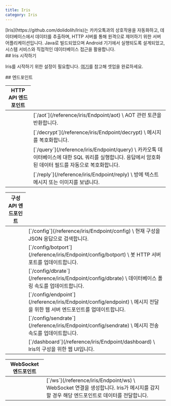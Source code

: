 ```yaml
---
title: Iris
category: Iris
---
```


<Section>
  [Iris](https://github.com/dolidolih/Iris)는 카카오톡과의 상호작용을 자동화하고, 데이터베이스에서 데이터를 추출하며, HTTP 서버를 통해 원격으로 제어하기 위한 서버
  어플리케이션입니다. Java로 빌드되었으며 Android 기기에서 실행되도록 설계되었고, 시스템 서비스와 직접적인 데이터베이스 접근을 활용합니다.
</Section>
<Section>
  ## Iris 시작하기

  Iris를 시작하기 위한 설정이 필요합니다. [여기](/reference/iris/get-started)를 참고해 셋업을 완료하세요.
</Section>
<Section>
  ## 엔드포인트

  <Table>
    <Thead>
      <Tr>
        <Th colSpan={2}>HTTP API 엔드포인트</Th>
      </Tr>
    </Thead>
    <Tbody>
      <Tr>
        <Td>
          <span>
            <RequestMethod method={"GET"} />
          </span>
        </Td>
        <Td>
          [`/aot`](/reference/iris/Endpoint/aot) \ 
          AOT 관련 토큰을 반환합니다.
        </Td>
      </Tr>
      <Tr>
        <Td>
          <span>
            <RequestMethod method={"POST"} />
          </span>
        </Td>
        <Td>
          [`/decrypt`](/reference/iris/Endpoint/decrypt) \ 
          메시지를 복호화합니다.
        </Td>
      </Tr>
      <Tr>
        <Td>
          <span>
            <RequestMethod method={"POST"} />
          </span>
        </Td>
        <Td>
          [`/query`](/reference/iris/Endpoint/query) \ 
          카카오톡 데이터베이스에 대한 SQL 쿼리를 실행합니다. 응답에서 암호화된 데이터 필드를 자동으로 복호화합니다.
        </Td>
      </Tr>
      <Tr>
        <Td>
          <span>
            <RequestMethod method={"POST"} />
          </span>
        </Td>
        <Td>
          [`/reply`](/reference/iris/Endpoint/reply) \ 
          방에 텍스트 메시지 또는 이미지를 보냅니다.
        </Td>
      </Tr>
    </Tbody>
  </Table>

  <Table>
    <Thead>
      <Tr>
        <Th colSpan={2}>구성 API 엔드포인트</Th>
      </Tr>
    </Thead>
    <Tbody>
      <Tr>
        <Td>
          <span>
            <RequestMethod method={"GET"} />
          </span>
        </Td>
        <Td>
          [`/config`](/reference/iris/Endpoint/config) \ 현재 구성을 JSON 응답으로 검색합니다.
        </Td>
      </Tr>
      <Tr>
        <Td>
          <span>
            <RequestMethod method={"POST"} />
          </span>
        </Td>
        <Td>
          [`/config/botport`](/reference/iris/Endpoint/config/botport) \ 
          봇 HTTP 서버 포트를 업데이트합니다.
        </Td>
      </Tr>
      <Tr>
        <Td>
          <span>
            <RequestMethod method={"POST"} />
          </span>
        </Td>
        <Td>
          [`/config/dbrate`](/reference/iris/Endpoint/config/dbrate) \
          데이터베이스 폴링 속도를 업데이트합니다.
        </Td>
      </Tr>
      <Tr>
        <Td>
          <span>
            <RequestMethod method={"POST"} />
          </span>
        </Td>
        <Td>
          [`/config/endpoint`](/reference/iris/Endpoint/config/endpoint) \ 
          메시지 전달을 위한 웹 서버 엔드포인트를 업데이트합니다.
        </Td>
      </Tr>
      <Tr>
        <Td>
          <span>
            <RequestMethod method={"POST"} />
          </span>
        </Td>
        <Td>
          [`/config/sendrate`](/reference/iris/Endpoint/config/sendrate) \ 
          메시지 전송 속도를 업데이트합니다.
        </Td>
      </Tr>
      <Tr>
        <Td>
          <span>
            <RequestMethod method={"GET"} />
          </span>
        </Td>
        <Td>
          [`/dashboard`](/reference/iris/Endpoint/dashboard) \ 
          Iris의 구성을 위한 웹 UI입니다.
        </Td>
      </Tr>
    </Tbody>
  </Table>

  <Table>
    <Thead>
      <Tr>
        <Th colSpan={2}>WebSocket 엔드포인트</Th>
      </Tr>
    </Thead>
    <Tbody>
      <Tr>
        <Td><span><RequestMethod method={"POST"}/></span></Td>
        <Td>
          [`/ws`](/reference/iris/Endpoint/ws) \
          WebSocket 연결을 생성합니다. Iris가 메시지를 감지할 경우 해당 엔드포인트로 데이터를 전달합니다.
        </Td>
      </Tr>
    </Tbody>
  </Table>
</Section>
